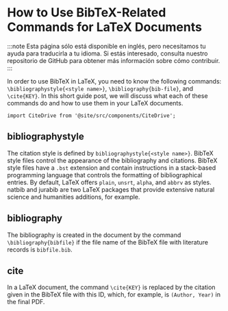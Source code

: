 # How to Use BibTeX-Related Commands for LaTeX Documents

:::note
Esta página sólo está disponible en inglés, pero necesitamos tu ayuda para traducirla a tu idioma. Si estás interesado, consulta nuestro repositorio de GitHub para obtener más información sobre cómo contribuir.
:::

In order to use BibTeX in LaTeX, you need to know the following commands: `\bibliographystyle{<style name>}`, `\bibliography{bib-file}`, and `\cite{KEY}`. In this short guide post, we will discuss what each of these commands do and how to use them in your LaTeX documents.

```mdx-code-block
import CiteDrive from '@site/src/components/CiteDrive';
```
<CiteDrive /> 

## bibliographystyle
The citation style is defined by `bibliographystyle{<style name>}`. BibTeX style files control the appearance of the bibliography and citations. BibTeX style files have a `.bst` extension and contain instructions in a stack-based programming language that controls the formatting of bibliographical entries. By default, LaTeX offers `plain`, `unsrt`, `alpha`, and `abbrv` as styles. natbib and jurabib are two LaTeX packages that provide extensive natural science and humanities additions, for example.

## bibliography

The bibliography is created in the document by the command `\bibliography{bibfile}` if the file name of the BibTeX file with literature records is `bibfile.bib`.

## cite

In a LaTeX document, the command `\cite{KEY}` is replaced by the citation given in the BibTeX file with this ID, which, for example, is `(Author, Year)` in the final PDF.

